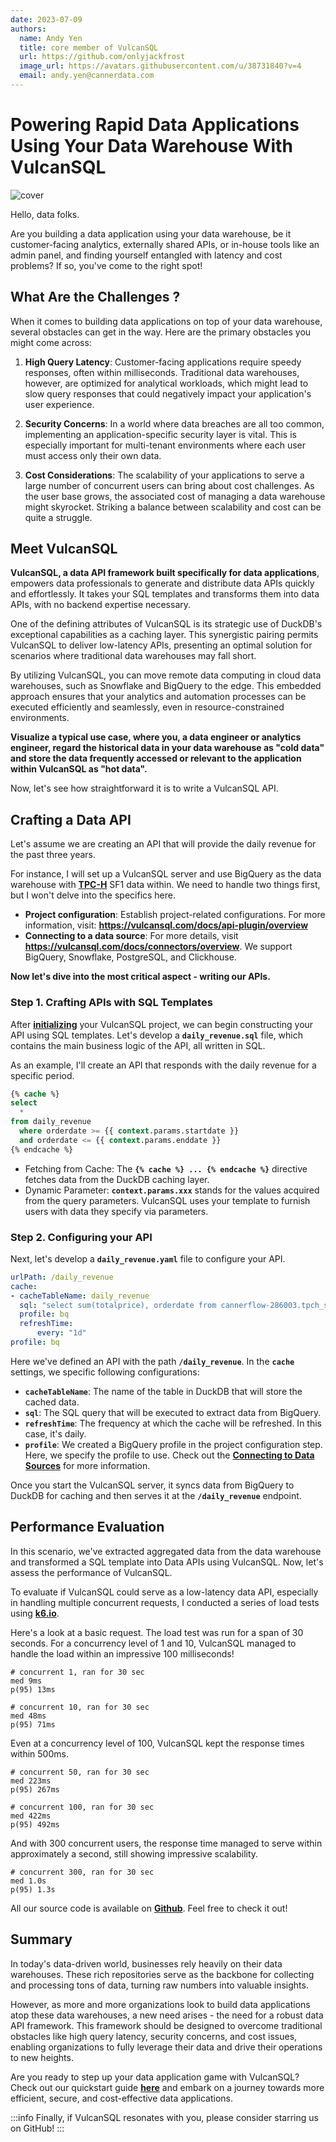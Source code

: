```yaml
---
date: 2023-07-09
authors:
  name: Andy Yen
  title: core member of VulcanSQL
  url: https://github.com/onlyjackfrost
  image_url: https://avatars.githubusercontent.com/u/38731840?v=4
  email: andy.yen@cannerdata.com
---
```


# Powering Rapid Data Applications Using Your Data Warehouse With VulcanSQL

![cover](./static/cover-powering-rapid-data-apps-with-vulcansql.jpg)

Hello, data folks.

Are you building a data application using your data warehouse, be it customer-facing analytics, externally shared APIs, or in-house tools like an admin panel, and finding yourself entangled with latency and cost problems? If so, you've come to the right spot!

## What Are the Challenges ?
When it comes to building data applications on top of your data warehouse, several obstacles can get in the way. Here are the primary obstacles you might come across:

1. **High Query Latency**:
Customer-facing applications require speedy responses, often within milliseconds. Traditional data warehouses, however, are optimized for analytical workloads, which might lead to slow query responses that could negatively impact your application's user experience.

2. **Security Concerns**:
In a world where data breaches are all too common, implementing an application-specific security layer is vital. This is especially important for multi-tenant environments where each user must access only their own data.

3. **Cost Considerations**:
The scalability of your applications to serve a large number of concurrent users can bring about cost challenges. As the user base grows, the associated cost of managing a data warehouse might skyrocket. Striking a balance between scalability and cost can be quite a struggle.

<!--truncate-->
## Meet VulcanSQL

**VulcanSQL, a data API framework built specifically for data applications**, empowers data professionals to generate and distribute data APIs quickly and effortlessly. It takes your SQL templates and transforms them into data APIs, with no backend expertise necessary.

One of the defining attributes of VulcanSQL is its strategic use of DuckDB's exceptional capabilities as a caching layer. This synergistic pairing permits VulcanSQL to deliver low-latency APIs, presenting an optimal solution for scenarios where traditional data warehouses may fall short.

By utilizing VulcanSQL, you can move remote data computing in cloud data warehouses, such as Snowflake and BigQuery to the edge. This embedded approach ensures that your analytics and automation processes can be executed efficiently and seamlessly, even in resource-constrained environments.

**Visualize a typical use case, where you, a data engineer or analytics engineer, regard the historical data in your data warehouse as "cold data" and store the data frequently accessed or relevant to the application within VulcanSQL as "hot data".**

Now, let's see how straightforward it is to write a VulcanSQL API.

## Crafting a Data API
Let's assume we are creating an API that will provide the daily revenue for the past three years.

For instance, I will set up a VulcanSQL server and use BigQuery as the data warehouse with **[TPC-H](http://www.tpc.org/tpch/)** SF1 data within. We need to handle two things first, but I won't delve into the specifics here.
- **Project configuration**: Establish project-related configurations. For more information, visit: **https://vulcansql.com/docs/api-plugin/overview**
- **Connecting to a data source**: For more details, visit **https://vulcansql.com/docs/connectors/overview**. We support BigQuery, Snowflake, PostgreSQL, and Clickhouse.

**Now let's dive into the most critical aspect - writing our APIs.**

### Step 1. Crafting APIs with SQL Templates

After **[initializing](https://vulcansql.com/docs/develop/init)** your VulcanSQL project, we can begin constructing your API using SQL templates. Let's develop a **`daily_revenue.sql`** file, which contains the main business logic of the API, all written in SQL.

As an example, I'll create an API that responds with the daily revenue for a specific period.

```sql
{% cache %}
select
  *
from daily_revenue
  where orderdate >= {{ context.params.startdate }}
  and orderdate <= {{ context.params.enddate }}
{% endcache %}
```

- Fetching from Cache: The **`{% cache %} ... {% endcache %}`** directive fetches data from the DuckDB caching layer.
- Dynamic Parameter: **`context.params.xxx`** stands for the values acquired from the query parameters. VulcanSQL uses your template to furnish users with data they specify via parameters.

### Step 2. Configuring your API

Next, let's develop a **`daily_revenue.yaml`** file to configure your API.

```yaml
urlPath: /daily_revenue
cache:
- cacheTableName: daily_revenue
  sql: "select sum(totalprice), orderdate from cannerflow-286003.tpch_sf1.orders where orderdate >= '1996-01-01' group by orderdate "
  profile: bq
  refreshTime:
      every: "1d"
profile: bq
```

Here we've defined an API with the path **`/daily_revenue`**. In the **`cache`** settings, we specific following configurations:
* **`cacheTableName`**: The name of the table in DuckDB that will store the cached data.
* **`sql`**: The SQL query that will be executed to extract data from BigQuery.
* **`refreshTime`**: The frequency at which the cache will be refreshed. In this case, it's daily.
* **`profile`**: We created a BigQuery profile in the project configuration step. Here, we specify the profile to use. Check out the **[Connecting to Data Sources](https://vulcansql.com/docs/connectors/overview)** for more information.

Once you start the VulcanSQL server, it syncs data from BigQuery to DuckDB for caching and then serves it at the **`/daily_revenue`** endpoint.

## Performance Evaluation

In this scenario, we've extracted aggregated data from the data warehouse and transformed a SQL template into Data APIs using VulcanSQL. Now, let's assess the performance of VulcanSQL.

To evaluate if VulcanSQL could serve as a low-latency data API, especially in handling multiple concurrent requests, I conducted a series of load tests using **[k6.io](https://k6.io/)**.

Here's a look at a basic request. The load test was run for a span of 30 seconds. For a concurrency level of 1 and 10, VulcanSQL managed to handle the load within an impressive 100 milliseconds!

```
# concurrent 1, ran for 30 sec
med 9ms
p(95) 13ms

# concurrent 10, ran for 30 sec
med 48ms
p(95) 71ms
```

Even at a concurrency level of 100, VulcanSQL kept the response times within 500ms.

```
# concurrent 50, ran for 30 sec
med 223ms
p(95) 267ms

# concurrent 100, ran for 30 sec
med 422ms
p(95) 492ms
```

And with 300 concurrent users, the response time managed to serve within approximately a second, still showing impressive scalability.

```
# concurrent 300, ran for 30 sec
med 1.0s
p(95) 1.3s
```

All our source code is available on **[Github](https://github.com/Canner/vulcan-sql-examples/tree/main/daily-revenue)**. Feel free to check it out!

## Summary

In today's data-driven world, businesses rely heavily on their data warehouses. These rich repositories serve as the backbone for collecting and processing tons of data, turning raw numbers into valuable insights.

However, as more and more organizations look to build data applications atop these data warehouses, a new need arises - the need for a robust data API framework. This framework should be designed to overcome traditional obstacles like high query latency, security concerns, and cost issues, enabling organizations to fully leverage their data and drive their operations to new heights.

Are you ready to step up your data application game with VulcanSQL? Check out our quickstart guide **[here](https://vulcansql.com/docs/get-started/first-api)** and embark on a journey towards more efficient, secure, and cost-effective data applications.

:::info
Finally, if VulcanSQL resonates with you, please consider starring us on GitHub!
:::
